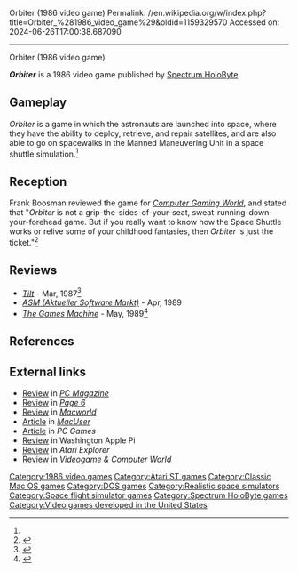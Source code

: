Orbiter (1986 video game)
Permalink: //en.wikipedia.org/w/index.php?title=Orbiter_%281986_video_game%29&oldid=1159329570
Accessed on: 2024-06-26T17:00:38.687090



------
Orbiter (1986 video game)
{{Short description|1986 video game}}
{{Italic title}}
{{Infobox video game
| collapsible = 
| state = 
| italic title = 
| title = Orbiter
| image = Orbiter cover.jpg
| alt = 
| caption = 
| developer = 
| publisher = [[Spectrum HoloByte]]
| series = 
| engine = 
| platforms = [[Atari ST]], [[MS-DOS]]
| released = 1986
| genre = [[Educational video game]], [[Simulation video game]]
| modes = 
}}

'''''Orbiter''''' is a 1986 video game published by [[Spectrum HoloByte]].

==Gameplay==
''Orbiter'' is a game in which the astronauts are launched into space, where they have the ability to deploy, retrieve, and repair satellites, and are also able to go on spacewalks in the Manned Maneuvering Unit in a space shuttle simulation.<ref name="CGW30"/>

==Reception==
Frank Boosman reviewed the game for ''[[Computer Gaming World]]'', and stated that "''Orbiter'' is not a grip-the-sides-of-your-seat, sweat-running-down-your-forehead game. But if you really want to know how the Space Shuttle works or relive some of your childhood fantasies, then ''Orbiter'' is just the ticket."<ref name="CGW30">{{cite magazine |last=Boosman |first=Frank |title=Macintosh Window |magazine=Computer Gaming World |date=August 1986 |volume=1 |issue=30 |pages=36–37}}</ref>

==Reviews==
*''[[Tilt (French magazine)|Tilt]]'' - Mar, 1987<ref>{{cite web | url=https://archive.org/details/TiltHS1986-02/page/n55/mode/2up | title=Tilt - Jeux et micro: Le guide 87 | date=November 1986 }}</ref>
*''[[ASM (Aktueller Software Markt)]]'' - Apr, 1989
*''[[The Games Machine]]'' - May, 1989<ref>{{Cite web|url=https://archive.org/details/the-games-machine-18/page/n61/mode/2up|title=The Games Machine Issue 18}}</ref>

==References==
{{reflist}}

==External links==
*[https://archive.org/details/PC-Mag-1986-12-09/page/n51/mode/2up Review] in ''[[PC Magazine]]''
*[https://archive.org/details/Page6-63-Aug93/page/56/mode/2up Review] in ''[[Page 6]]''
*[https://archive.org/details/macworld00unse_px9/page/164/mode/2up Review] in ''[[Macworld]]''
*[https://archive.org/details/MacUser8611November1986/page/n105/mode/2up Article] in ''[[MacUser]]''
*[https://archive.org/details/PCGames01Fall1988/page/n53/mode/2up Article] in ''PC Games''
*[https://archive.org/details/washingtonapplepijournal198608/page/n11/mode/2up Review] in Washington Apple Pi
*[https://archive.org/details/stx_Atari_Explorer_1989-07/page/n63/mode/2up Review] in ''Atari Explorer''
*[https://archive.org/details/VCW-1989-06/page/n53/mode/2up Review] in ''Videogame & Computer World''

[[Category:1986 video games]]
[[Category:Atari ST games]]
[[Category:Classic Mac OS games]]
[[Category:DOS games]]
[[Category:Realistic space simulators]]
[[Category:Space flight simulator games]]
[[Category:Spectrum HoloByte games]]
[[Category:Video games developed in the United States]]